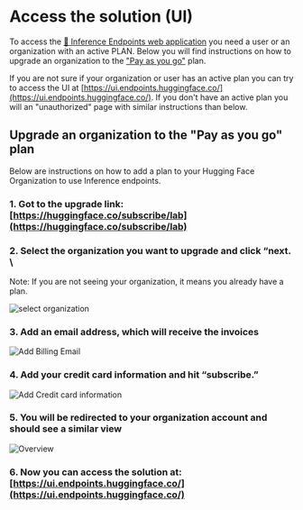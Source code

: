 # Access the solution (UI)

To access the [🤗 Inference Endpoints web application](https://ui.endpoints.huggingface.co/) you need a user or an organization with an active PLAN. Below you will find instructions on how to upgrade an organization to the ["Pay as you go"](https://huggingface.co/pricing) plan.

If you are not sure if your organization or user has an active plan you can try to access the UI at [https://ui.endpoints.huggingface.co/](https://ui.endpoints.huggingface.co/). If you don't have an active plan you will an "unauthorized" page with similar instructions than below.


## Upgrade an organization to the "Pay as you go" plan

Below are instructions on how to add a plan to your Hugging Face Organization to use Inference endpoints.


### 1. Got to the upgrade link: [https://huggingface.co/subscribe/lab](https://huggingface.co/subscribe/lab) 

### 2. Select the organization you want to upgrade and click “next. \

<Tip>

Note: If you are not seeing your organization, it means you already have a plan.

</Tip>

<img src="https://raw.githubusercontent.com/huggingface/hf-endpoints-documentation/main/assets/access_ui/0_select_org.png" alt="select organization" />

### 3. Add an email address, which will receive the invoices

<img src="https://raw.githubusercontent.com/huggingface/hf-endpoints-documentation/main/assets/access_ui/1_add_email.png" alt="Add Billing Email" />

### 4. Add your credit card information and hit “subscribe.”

<img src="https://raw.githubusercontent.com/huggingface/hf-endpoints-documentation/main/assets/access_ui/2_add_cc_info.png" alt="Add Credit card information" />


### 5. You will be redirected to your organization account and should see a similar view

<img src="https://raw.githubusercontent.com/huggingface/hf-endpoints-documentation/main/assets/access_ui/3_success.png" alt="Overview" />

### 6. Now you can access the solution at: [https://ui.endpoints.huggingface.co/](https://ui.endpoints.huggingface.co/) 
